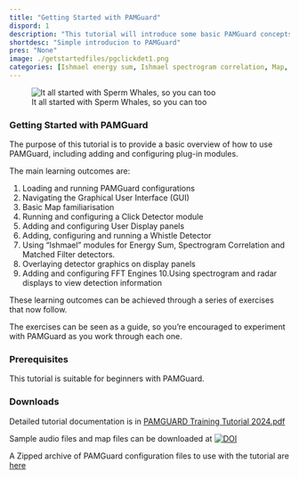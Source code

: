 ```yaml
---
title: "Getting Started with PAMGuard"
dispord: 1
description: "This tutorial will introduce some basic PAMGuard concepts, showing you how to use a range of PAMGuard detectors for clicks, whistle, and baleen whale sounds and to use PAMGuard displays."
shortdesc: "Simple introducion to PAMGuard"
pres: "None"
image: ./getstartedfiles/pgclickdet1.png
categories: [Ishmael energy sum, Ishmael spectrogram correlation, Map, Whistle and moan detector, FFT, Spectrogram, Click detector]
---
```


![It all started with Sperm Whales, so you can too](./getstartedfiles/pgclickdet1.png "It all started with Sperm Whales, so you can too")

### Getting Started with PAMGuard

The purpose of this tutorial is to provide a basic overview of how to use PAMGuard, including adding and configuring plug-in modules.

The main learning outcomes are:

1.  Loading and running PAMGuard configurations
2.  Navigating the Graphical User Interface (GUI)
3.  Basic Map familiarisation
4.  Running and configuring a Click Detector module
5.  Adding and configuring User Display panels
6.  Adding, configuring and running a Whistle Detector
7.  Using “Ishmael” modules for Energy Sum, Spectrogram Correlation and Matched Filter detectors.
8.  Overlaying detector graphics on display panels
9.  Adding and configuring FFT Engines 10.Using spectrogram and radar displays to view detection information

These learning outcomes can be achieved through a series of exercises that now follow.

The exercises can be seen as a guide, so you’re encouraged to experiment with PAMGuard as you work through each one.

### Prerequisites

This tutorial is suitable for beginners with PAMGuard.

### Downloads

Detailed tutorial documentation is in [PAMGUARD Training Tutorial 2024.pdf](https://github.com/PAMGuardLearning/GettingStarted/releases/download/V1.5/PAMGUARDTrainingTutorial2024.pdf)

Sample audio files and map files can be downloaded at [![DOI](https://zenodo.org/badge/DOI/10.5281/zenodo.13851130.svg)](https://doi.org/10.5281/zenodo.13851130)

A Zipped archive of PAMGuard configuration files to use with the tutorial are [here](https://github.com/PAMGuardLearning/GettingStarted/releases/download/V1.5/configurationfiles.zip)
